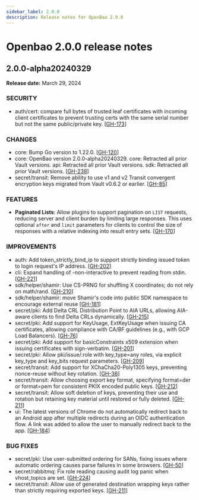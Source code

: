 ```yaml
---
sidebar_label: 2.0.0
description: Release notes for OpenBao 2.0.0
---
```

# Openbao 2.0.0 release notes
## 2.0.0-alpha20240329
**Release date:** March 29, 2024

### SECURITY

* auth/cert: compare full bytes of trusted leaf certificates with incoming client certificates to prevent trusting certs with the same serial number but not the same public/private key. [[GH-173](https://github.com/openbao/openbao/pull/173)]

### CHANGES

* core: Bump Go version to 1.22.0. [[GH-120](https://github.com/openbao/openbao/pull/120)]
* core: OpenBao version 2.0.0-alpha20240329.
core: Retracted all prior Vault versions.
api: Retracted all prior Vault versions.
sdk: Retracted all prior Vault versions. [[GH-238](https://github.com/openbao/openbao/pull/238)]
* secret/transit: Remove ability to use v1 and v2 Transit convergent encryption keys migrated from Vault v0.6.2 or earlier. [[GH-85](https://github.com/openbao/openbao/pull/85)]

### FEATURES

* **Paginated Lists**: Allow plugins to support pagination on `LIST` requests, reducing server and client burden by limiting large responses. This uses optional `after` and `limit` parameters for clients to control the size of responses with a relative indexing into result entry sets. [[GH-170](https://github.com/openbao/openbao/pull/170)]

### IMPROVEMENTS

* auth: Add token_strictly_bind_ip to support strictly binding issued token to login request's IP address. [[GH-202](https://github.com/openbao/openbao/pull/202)]
* cli: Expand handling of -non-interactive to prevent reading from stdin. [[GH-221](https://github.com/openbao/openbao/pull/221)]
* sdk/helper/shamir: Use CS-PRNG for shuffling X coordinates; do not rely on math/rand. [[GH-210](https://github.com/openbao/openbao/pull/210)]
* sdk/helper/shamir: move Shamir's code into public SDK namespace to encourage external reuse [[GH-181](https://github.com/openbao/openbao/pull/181)]
* secret/pki: Add Delta CRL Distribution Point to AIA URLs, allowing AIA-aware clients to find Delta CRLs dynamically. [[GH-215](https://github.com/openbao/openbao/pull/215)]
* secret/pki: Add support for KeyUsage, ExtKeyUsage when issuing CA certificates, allowing compliance with CA/BF guidelines (e.g., with GCP Load Balancers). [[GH-76](https://github.com/openbao/openbao/pull/76)]
* secret/pki: Add support for basicConstraints x509 extension when issuing certificates with sign-verbatim. [[GH-201](https://github.com/openbao/openbao/pull/201)]
* secret/pki: Allow pki/issue/:role with key_type=any roles, via explicit key_type and key_bits request parameters. [[GH-209](https://github.com/openbao/openbao/pull/209)]
* secret/transit: Add support for XChaCha20-Poly1305 keys, preventing nonce-reuse without key rotation. [[GH-36](https://github.com/openbao/openbao/pull/36)]
* secret/transit: Allow choosing export key format, specifying format=der or format=pem for consistent PKIX encoded public keys. [[GH-212](https://github.com/openbao/openbao/pull/212)]
* secret/transit: Allow soft deletion of keys, preventing their use and rotation but retaining key material until restored or fully deleted. [[GH-211](https://github.com/openbao/openbao/pull/211)]
* ui: The latest versions of Chrome do not automatically redirect back to an Android app after multiple redirects during an OIDC authentication flow. A link was added to allow the user to manually redirect back to the app. [[GH-184](https://github.com/openbao/openbao/pull/184)]

### BUG FIXES

* secret/pki: Use user-submitted ordering for SANs, fixing issues where automatic ordering causes parse failures in some browsers. [[GH-50](https://github.com/openbao/openbao/pull/50)]
* secret/rabbitmq: Fix role reading causing audit log panic when vhost_topics are set. [[GH-224](https://github.com/openbao/openbao/pull/224)]
* secret/transit: Allow use of generated destination wrapping keys rather than strictly requiring exported keys. [[GH-211](https://github.com/openbao/openbao/pull/211)]
